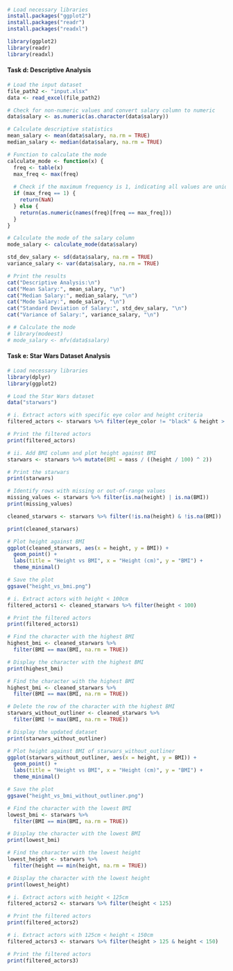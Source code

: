 #### 

```r
# Load necessary libraries
install.packages("ggplot2")
install.packages("readr")
install.packages("readxl")

library(ggplot2)
library(readr)
library(readxl)
```

#### Task d: Descriptive Analysis

```r
# Load the input dataset
file_path2 <- "input.xlsx"
data <- read_excel(file_path2)

# Check for non-numeric values and convert salary column to numeric
data$salary <- as.numeric(as.character(data$salary))

# Calculate descriptive statistics
mean_salary <- mean(data$salary, na.rm = TRUE)
median_salary <- median(data$salary, na.rm = TRUE)

# Function to calculate the mode
calculate_mode <- function(x) {
  freq <- table(x)
  max_freq <- max(freq)
  
  # Check if the maximum frequency is 1, indicating all values are unique
  if (max_freq == 1) {
    return(NaN)
  } else {
    return(as.numeric(names(freq)[freq == max_freq]))
  }
}

# Calculate the mode of the salary column
mode_salary <- calculate_mode(data$salary)

std_dev_salary <- sd(data$salary, na.rm = TRUE)
variance_salary <- var(data$salary, na.rm = TRUE)

# Print the results
cat("Descriptive Analysis:\n")
cat("Mean Salary:", mean_salary, "\n")
cat("Median Salary:", median_salary, "\n")
cat("Mode Salary:", mode_salary, "\n")
cat("Standard Deviation of Salary:", std_dev_salary, "\n")
cat("Variance of Salary:", variance_salary, "\n")
```

```r
# # Calculate the mode
# library(modeest)
# mode_salary <- mfv(data$salary)
```

#### Task e: Star Wars Dataset Analysis

```r
# Load necessary libraries
library(dplyr)
library(ggplot2)

# Load the Star Wars dataset
data("starwars")

# i. Extract actors with specific eye color and height criteria
filtered_actors <- starwars %>% filter(eye_color != "black" & height > 150)

# Print the filtered actors
print(filtered_actors)
```

```r
# ii. Add BMI column and plot height against BMI
starwars <- starwars %>% mutate(BMI = mass / ((height / 100) ^ 2))

# Print the starwars
print(starwars)
```

```r
# Identify rows with missing or out-of-range values
missing_values <- starwars %>% filter(is.na(height) | is.na(BMI))
print(missing_values)
```

```r
cleaned_starwars <- starwars %>% filter(!is.na(height) & !is.na(BMI))

print(cleaned_starwars)
```

```r
# Plot height against BMI
ggplot(cleaned_starwars, aes(x = height, y = BMI)) + 
  geom_point() + 
  labs(title = "Height vs BMI", x = "Height (cm)", y = "BMI") +
  theme_minimal()

# Save the plot
ggsave("height_vs_bmi.png")
```

```r
# i. Extract actors with height < 100cm
filtered_actors1 <- cleaned_starwars %>% filter(height < 100)

# Print the filtered actors
print(filtered_actors1)
```

```r
# Find the character with the highest BMI
highest_bmi <- cleaned_starwars %>%
  filter(BMI == max(BMI, na.rm = TRUE))

# Display the character with the highest BMI
print(highest_bmi)
```

```r
# Find the character with the highest BMI
highest_bmi <- cleaned_starwars %>%
  filter(BMI == max(BMI, na.rm = TRUE))

# Delete the row of the character with the highest BMI
starwars_without_outliner <- cleaned_starwars %>%
  filter(BMI != max(BMI, na.rm = TRUE))

# Display the updated dataset
print(starwars_without_outliner)

```

```r
# Plot height against BMI of starwars_without_outliner
ggplot(starwars_without_outliner, aes(x = height, y = BMI)) + 
  geom_point() + 
  labs(title = "Height vs BMI", x = "Height (cm)", y = "BMI") +
  theme_minimal()

# Save the plot
ggsave("height_vs_bmi_without_outliner.png")
```

```r
# Find the character with the lowest BMI
lowest_bmi <- starwars %>%
  filter(BMI == min(BMI, na.rm = TRUE))

# Display the character with the lowest BMI
print(lowest_bmi)
```

```r
# Find the character with the lowest height
lowest_height <- starwars %>%
  filter(height == min(height, na.rm = TRUE))

# Display the character with the lowest height
print(lowest_height)
```

```r
# i. Extract actors with height < 125cm
filtered_actors2 <- starwars %>% filter(height < 125)

# Print the filtered actors
print(filtered_actors2)
```

```r
# i. Extract actors with 125cm < height < 150cm
filtered_actors3 <- starwars %>% filter(height > 125 & height < 150)

# Print the filtered actors
print(filtered_actors3)
```
